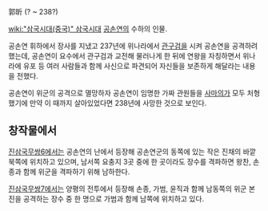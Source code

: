 郭昕
(? ~ 238?)

[[wiki:"삼국시대(중국)" 삼국시대]] [[공손연]]의 수하의 인물.

공손연 휘하에서 장사를 지냈고 237년에 위나라에서 [[관구검]]을 시켜 공손연을 공격하려 했는데, 공손연이 요수에서 관구검과 교전해 물러나게 한 뒤에 연왕을 자칭하면서 위나라에 유포 등 여러 사람들과 함께 사신으로 파견되어 자신들을 보존하게 해달라는 내용을 전했다.

공손연이 위군의 공격으로 멸망하자 공손연이 임명한 가짜 관원들을 [[사마의]]가 모두 처형했기에 만약 이 때까지 살아있었다면 238년에 사망한 것으로 보인다.

== 창작물에서 ==
[[진삼국무쌍6]]에서는 공손연의 난에서 등장해 공손연군의 동쪽에 있는 작은 진채의 바깥 북쪽에 위치하고 있으며, 남서쪽 요충지 3곳 중에 한 곳이라도 장수를 격파하면 왕찬, 손종과 함께 위군을 격파하기 위해 남하한다.

[[진삼국무쌍7]]에서는 양평의 전투에서 등장해 손종, 가범, 윤직과 함께 남동쪽의 위군 본진을 공격하는 장수 중 한 명으로 가범과 함께 남쪽에 위치하고 있다.
